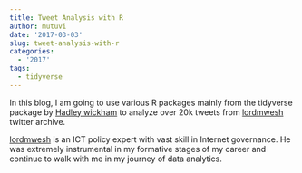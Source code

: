 ```yaml
---
title: Tweet Analysis with R
author: mutuvi
date: '2017-03-03'
slug: tweet-analysis-with-r
categories:
  - '2017'
tags:
  - tidyverse
---
```


In this blog, I am going to use various R packages mainly from the tidyverse package by [Hadley wickham](http://hadley.nz/) to analyze over 20k tweets from [lordmwesh](https://twitter.com/lordmwesh) twitter archive.

[lordmwesh](https://twitter.com/lordmwesh) is an ICT policy expert with vast skill in Internet governance. He was extremely instrumental in my formative stages of my career and continue to walk with me in my journey of data analytics.